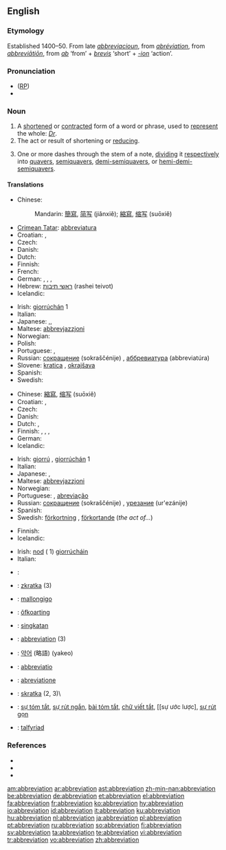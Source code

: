 {{wikisource1911Enc|Abbreviation}}
{{wikipedia}}
{{selfref|For abbreviations in Wiktionary, see [[:Category:Abbreviations]]}}
== English ==

=== Etymology ===
Established 1400–50. From late {{ME.}} ''[[abbreviacioun]]'', from {{MF.}} ''[[abréviation]]'', from {{LL.}} ''[[#Latin|abbreviātiōn]]'', from ''[[ab]]'' ‘from’ + ''[[brevis]]'' ‘short’ + ''[[-ion]]'' ‘action’.

=== Pronunciation ===
* ([[RP]]) {{IPA|/əˌbriːviˈeɪʃn/}}
* {{rhymes|eɪʃǝn}}

=== Noun ===
{{en-noun}}

# A [[shorten]]ed or [[contract]]ed form of a word or phrase, used to [[represent]] the whole: ''[[Dr]]''.
# The act or result of shortening or [[reduce|reducing]].
# {{music}} One or more dashes through the stem of a note, [[dividing]] it [[respectively]] into [[quavers]], [[semiquavers]], [[demi-semiquavers]], or [[hemi-demi-semiquavers]].

==== Translations ====
{{trans-top|shortened or contracted form of a word or phrase}}
* Chinese: 
*:Mandarin: [[簡寫]], [[简写]] (jiǎnxiě); [[縮寫]], [[缩写]] (suōxiě)
* [[Crimean Tatar]]: [[abbreviatura]]
* Croatian: {{t-|hr|abrevijacija|f}}, {{t-|hr|kratica|f}}
* Czech: {{t+|cs|zkratka|f}}
* Danish: {{t+|da|forkortelse|c}}
* Dutch: {{t+|nl|afkorting|f}}
* Finnish: {{t+|fi|lyhenne}}
* French: {{t+|fr|abréviation|f}}
* German: {{t+|de|Abkürzung|f}}, {{t-|de|Kurzbezeichnung|f}}, {{t+|de|Kürzel|n}}, {{t+|de|Kurzform|f}}
* Hebrew: [[ראשי תיבות]] (rashei teivot) {{m|p}}
* Icelandic: {{t+|is|skammstöfun|f}}
{{trans-mid}}
* Irish: [[giorrúchán]] {{m}} 1
* Italian: {{t+|it|abbreviazione}}
* Japanese: {{t-|ja|略語|tr=ryakugo|sc=Jpan}},{{t-|ja|略字|tr=ryakuji|sc=Jpan}},{{t-|ja|略|tr=ryaku|sc=Jpan}}
* Maltese: [[abbrevjazzjoni]]
* Norwegian: {{t-|no|forkortelse|m}}
* Polish: {{t+|pl|skrót|m}}
* Portuguese: {{t+|pt|abreviatura|f}}, {{t+|pt|abreviação|f}}
* Russian: [[сокрaщение]] (sokraščénije) {{n}}, [[аббревиатура]] (abbreviatúra) {{f}}
* Slovene: [[kratica]] {{f}}, [[okrajšava]] {{f}}
* Spanish: {{t+|es|abreviatura|f}}
* Swedish: {{t+|sv|förkortning|c}}
{{trans-bottom}}

{{trans-top|act or result of shortening or reducing}}
* Chinese: [[縮寫]], [[缩写]] (suōxiě)
* Croatian: {{t-|hr|abrevijacija|f}}, {{t-|hr|kratica|f}}
* Czech: {{t-|cs|zkrácení|n}}
* Danish: {{t+|da|forkortelse|c}}
* Dutch: {{t+|nl|afkorting|f}}, {{t|nl|verkorting|f}}
* Finnish: {{t-|fi|lyhentäminen}}, {{t-|fi|lyhennös}}, {{t-|fi|lyhennelmä}}, {{t-|fi|lyhennys}}
* German: {{t+|de|Abkürzung|f}}
* Icelandic: {{t+|is|stytting|f}}
{{trans-mid}}
* Irish: [[giorrú]] {{m}}, [[giorrúchán]] {{m}} 1
* Italian: {{t+|it|abbreviazione}}
* Japanese: {{t+|ja|省略|tr=shōryaku|sc=Jpan}}, {{t-|ja|短縮|tr=tanshuku|sc=Jpan}}
* Maltese: [[abbrevjazzjoni]]
* Norwegian: {{t-|no|forkorting|m|f}}
* Portuguese: {{t+|pt|abreviatura|f}}, [[abreviação]] {{f}}
* Russian: [[сокрaщение]] (sokraščénije) {{n}}, [[урезание]] (ur'ezánije) {{n}}
* Spanish: {{t+|es|abreviación|f}}
* Swedish: [[förkortning]] {{c}}, [[förkortande]] {{n}} (''the act of...'')
{{trans-bottom}}

{{trans-top|music: one or more dashes through the stem of a note}}
* Finnish: {{t-|fi|lyhennysmerkki}}
* Icelandic: {{t+|is|stytting|f}}
{{trans-mid}}
* Irish: [[nod]] ({{m}} 1) [[giorrúchán|giorrúcháin]]
* Italian: {{t+|it|abbreviazione}}
{{trans-bottom}}

{{checktrans}}
{{trans-top|Translations to be checked}}
* {{ttbc|Catalan}}: {{t+|ca|abreviatura|f}}
* {{ttbc|Czech}}: [[zkratka]] {{f}} (3)
* {{ttbc|Esperanto}}: [[mallongigo]]
* {{ttbc|Frisian}}: [[ôfkoarting]]
* {{ttbc|Indonesian}}: [[singkat]]an
* {{ttbc|Interlingua}}: [[#Interlingua|abbreviation]] (3)
{{trans-mid}}
* {{ttbc|Korean}}: [[약어]] (略語) (yakeo)
* {{ttbc|Latin}}: [[abbreviatio]]
* {{ttbc|Novial}}: [[abreviatione]]
* {{ttbc|Slovak}}: [[skratka]] {{f}} (2, 3)\
* {{ttbc|Vietnamese}}: [[sự tóm tắt]], [[sự rút ngắn]], [[bài tóm tắt]], [[chữ viết tắt]], [[sự ước lược], [[sự rút gọn]]
* {{ttbc|Welsh}}: [[talfyriad]] {{m}}
{{trans-bottom}}

=== References ===
* {{R:American Heritage 2000|abbreviation}}
* {{R:Dictionary.com|abbreviation}}
* {{R:WordNet 2003|abbreviation}}

[[am:abbreviation]]
[[ar:abbreviation]]
[[ast:abbreviation]]
[[zh-min-nan:abbreviation]]
[[be:abbreviation]]
[[de:abbreviation]]
[[et:abbreviation]]
[[el:abbreviation]]
[[fa:abbreviation]]
[[fr:abbreviation]]
[[ko:abbreviation]]
[[hy:abbreviation]]
[[io:abbreviation]]
[[id:abbreviation]]
[[it:abbreviation]]
[[ku:abbreviation]]
[[hu:abbreviation]]
[[nl:abbreviation]]
[[ja:abbreviation]]
[[pl:abbreviation]]
[[pt:abbreviation]]
[[ru:abbreviation]]
[[so:abbreviation]]
[[fi:abbreviation]]
[[sv:abbreviation]]
[[ta:abbreviation]]
[[te:abbreviation]]
[[vi:abbreviation]]
[[tr:abbreviation]]
[[vo:abbreviation]]
[[zh:abbreviation]]